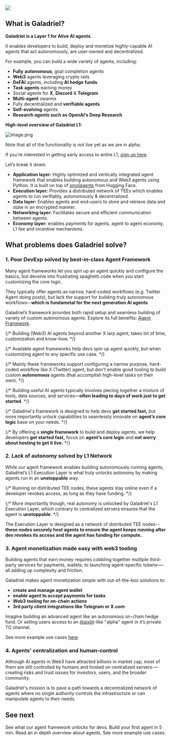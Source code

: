 ![](https://raw.githubusercontent.com/galadriel-ai/Sentience/refs/heads/main/assets/sentience-banner.png)

## What is Galadriel?

**Galadriel is a Layer 1 for Alive AI agents.** 

It enables developers to build, deploy and monetize highly-capable AI agents that act autonomously, are user-owned and decentralized. 

For example, you can build a wide variety of agents, including:

- **Fully** **autonomous**, goal completion agents
- **Web3** agents leveraging crypto rails
- **DeFAI** agents, including **AI hedge funds**
- **Task agents** earning money
- Social agents for **X**, **Discord** & **Telegram**
- **Multi-agent** swarms
- Fully decentralized and **verifiable agents**
- **Self-evolving** agents
- **Research agents such as OpenAI’s Deep Research**

**High-level overview of Galadriel L1:**

![image.png](/images/overview-layers.png)

<Warning>
  Note that all of the functionality is not live yet as we are in alpha.
    
  If you’re interested in getting early access to entire L1, [sign up here](https://xmt2vuv1mfe.typeform.com/to/fg4tr4Ho?typeform-source=galadriel.com).
</Warning>

Let’s break it down:

- **Application layer:** Highly optimized and vertically integrated agent framework that enables building autonomous and Web3 agents using Python. It is built on top of [smolagents](https://github.com/huggingface/smolagents) from Hugging Face.    
- **Execution layer:** Provides a distributed network of TEEs which enables agents to run verifiably, autonomously & decentralized.
- **Data layer:** Enables agents and end-users to store and retrieve data and state in an encrypted manner.
- **Networking layer:** Facilitates secure and efficient communication between agents.
- **Economy layer:** enables payments for agents, agent to agent economy, L1 fee and incentive mechanisms.

## What problems does Galadriel solve?

### 1. Poor DevExp solved by best-in-class Agent Framework

Many agent frameworks let you spin up an agent quickly and configure the basics, but devolve into frustrating spaghetti code when you start customizing the core logic. 

They typically offer agents as narrow, hard-coded workflows (e.g. Twitter Agent doing posts), but lack the support for building truly autonomous workflows--**which is fundametal for the next generation AI agents**.

Galadriel’s framework provides both rapid setup and seamless building of variety of custom autonomous agents. Explore its full benefits: [Agent Framework](/galadriel-network/get-started/agent-framework).

{/* Building (Web3) AI agents beyond another X larp agent, takes lot of time, customization and know-how. */}

{/* Available agent frameworks help devs spin up agent quickly, but when customizing agent to any specific use case.   */}

{/* Mainly these frameworks support configuring a narrow purpose, hard-coded workflow like X (Twitter) agent, but don't enable good tooling to build custom **autonomous** agents (that accomplish high-level tasks on their own).  */}

{/* Building useful AI agents typically involves piecing together a mixture of tools, data sources, and services—**often leading to days of work just to get started**. */}

{/* Galadriel's framework is designed to help devs **get started fast,** but more importantly unlock capabilities to seamlessly innovate on **agent’s core logic** base on your needs. */}

{/* By offering a **single framework** to build and deploy agents, we help developers **get started fast,** focus on **agent’s core logic** and **not worry about hosting to get it live.** */}

### 2. Lack of autonomy solved by L1 Network

While our agent framework enables building autonomously running agents, Galadriel’s L1 Execution Layer is what truly unlocks autonomy by making agents run in an **unstoppable** way.

{/* Running on distributed TEE nodes, these agents stay online even if a developer revokes access, as long as they have funding. */}

{/* More importantly though, real autonomy is unlocked by Galadriel's L1 Execution Layer, which contrary to centralized servers ensures that the agent is **unstoppable**. */}

The Execution Layer is designed as a network of distributed TEE nodes--**these nodes securely host agents to ensure the agent keeps running after dev revokes its access and the agent has funding for compute.**.

### 3. Agent monetization made easy with web3 tooling

Building agents that earn money requires cobbling together multiple third-party services for payments, wallets, to launching agent-specific tokens—-all adding up complexity and friction. 

Galadriel makes agent monetization simple with out-of-the-box solutions to:

- **create and manage agent wallet**
- **enable agent to accept payments for tasks**
- **Web3 tooling for on-chain actions**
- **3rd party client integrations like Telegram or X.com**

Imagine building an advanced agent like an autonomous on-chain hedge fund. Or selling users access to an [@aixbt](https://aixbt.tech/agent)-like "alpha" agent in it’s private TG channel.

See more example use cases [here](/galadriel-network/examples/examples).

### 4. Agents’ centralization and human-control

Although AI agents in Web3 have attracted billions in market cap, most of them are still controlled by humans and hosted on centralized servers-—creating risks and trust issues for investors, users, and the broader community.

Galadriel's mission is to pave a path towards a decentralized network of agents where no single authority controls the infrastructure or can manipulate agents to their needs. 

## See next

<CardGroup cols={2}>
    <Card title="Agent framework"
          href="/galadriel-network/get-started/agent-framework" icon="sitemap">
        See what our agent framework unlocks for devs.
    </Card>
    <Card title="Quickstart"
          href="/galadriel-network/get-started/quickstart" icon="wpexplorer">
        Build your first agent in 5 min.
    </Card>
    <Card title="Agents"
          href="/galadriel-network/tutorials/agents" icon="wpexplorer">
        Read an in depth overview about agents.
    </Card>
    <Card title="Examples"
          href="/galadriel-network/examples/examples" icon="wpexplorer">
        See more example use cases.
    </Card>
</CardGroup>
